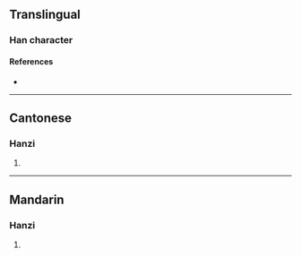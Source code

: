 {{character info}}
==Translingual==

===Han character===
{{Han char|rn=61|rad=心|as=03|sn=6|four=94030|canj=PK|ids=⿰忄大}}

====References====
* {{Han ref|kx=0376.150|dkj=10325|dj=0703.010|hdz=42272.050|uh=5FD5|ud=24533|bh=C9E0|bd=51680}}

----

==Cantonese==

===Hanzi===
{{yue-hanzi|jyut=[[taai3]]|y=taai3}}

# {{rfdef|yue|sort=心03}}

----

==Mandarin==

===Hanzi===
{{cmn-hanzi|pin=[[shì]] ([[shi4]]), [[tài]] ([[tai4]])|wg=shih<sup>4</sup>, t'ai<sup>4</sup>}}

# {{rfdef|cmn|sort=心03}}